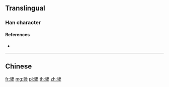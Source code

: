 {{character info/new}}
{{also|驂}}
==Translingual==

===Han character===
{{Han char|rn=187|rad=马|as=08|sn=11|four=|canj=NMIKH|ids=⿰马参}}

====References====
* {{Han ref|kx=1447.241|hdz=74564.020|uh=9A96|ud=39574}}

----

==Chinese==
{{zh-see|驂}}

[[fr:骖]]
[[mg:骖]]
[[pl:骖]]
[[th:骖]]
[[zh:骖]]
